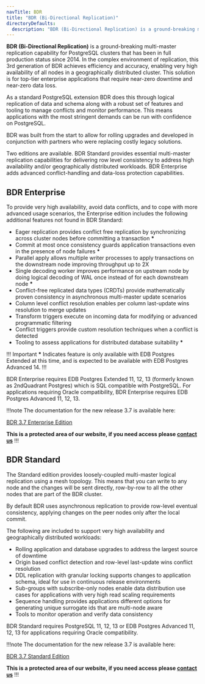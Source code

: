 ```yaml
---
navTitle: BDR
title: "BDR (Bi-Directional Replication)"
directoryDefaults:
  description: "BDR (Bi-Directional Replication) is a ground-breaking multi-master replication capability for PostgreSQL clusters that has been in full production status since 2014."
---
```


**BDR (Bi-Directional Replication)** is a ground-breaking multi-master replication capability for PostgreSQL clusters that has been in full production status since 2014. In the complex environment of replication, this 3rd generation of BDR achieves efficiency and accuracy, enabling very high availability of all nodes in a geographically distributed cluster. This solution is for top-tier enterprise applications that require near-zero downtime and near-zero data loss.

As a standard PostgreSQL extension BDR does this through logical replication of data and schema along with a robust set of features and tooling to manage conflicts and monitor performance. This means applications with the most stringent demands can be run with confidence on PostgreSQL.

BDR was built from the start to allow for rolling upgrades and developed in conjunction with partners who were replacing costly legacy solutions.

Two editions are available. BDR Standard provides essential multi-master replication capabilities for delivering row level consistency to address high availability and/or geographically distributed workloads. BDR Enterprise adds advanced conflict-handling and data-loss protection capabilities.

## BDR Enterprise

To provide very high availability, avoid data conflicts, and to cope with more advanced usage scenarios, the Enterprise edition includes the following additional features not found in BDR Standard:

* Eager replication provides conflict free replication by synchronizing across cluster nodes before committing a transaction **\*** 
* Commit at most once consistency guards application transactions even in the presence of node failures **\***
* Parallel apply allows multiple writer processes to apply transactions on the downstream node improving throughput up to 2X
* Single decoding worker improves performance on upstream node by doing logical decoding of WAL once instead of for each downstream node **\***
* Conflict-free replicated data types (CRDTs) provide mathematically proven consistency in asynchronous multi-master update scenarios
* Column level conflict resolution enables per column last-update wins resolution to merge updates
* Transform triggers execute on incoming data for modifying or advanced programmatic filtering
* Conflict triggers provide custom resolution techniques when a conflict is detected
* Tooling to assess applications for distributed database suitability **\*** 

!!! Important **\*** Indicates feature is only available with EDB Postgres Extended at this time, and is expected to be available with EDB Postgres Advanced 14.
!!!

BDR Enterprise requires EDB Postgres Extended 11, 12, 13 (formerly known as 2ndQuadrant Postgres) which is SQL compatible with PostgreSQL. For applications requiring Oracle compatibility, BDR Enterprise requires EDB Postgres Advanced 11, 12, 13.

!!!note
  The documentation for the new release 3.7 is available here:

  [BDR 3.7 Enterprise Edition](https://documentation.2ndquadrant.com/bdr3-enterprise/release/latest/)

  **This is a protected area of our website, if you need access please [contact us](https://www.enterprisedb.com/contact)**
!!!

## BDR Standard

The Standard edition provides loosely-coupled multi-master logical replication using a mesh topology. This means that you can write to any node and the changes will be sent directly, row-by-row to all the other nodes that are part of the BDR cluster.

By default BDR uses asynchronous replication to provide row-level eventual consistency, applying changes on the peer nodes only after the local commit.

The following are included to support very high availability and geographically distributed workloads:

* Rolling application and database upgrades to address the largest source of downtime
* Origin based conflict detection and row-level last-update wins conflict resolution
* DDL replication with granular locking supports changes to application schema, ideal for use in continuous release environments
* Sub-groups with subscribe-only nodes enable data distribution use cases for applications with very high read scaling requirements
* Sequence handling provides applications different options for generating unique surrogate ids that are multi-node aware 
* Tools to monitor operation and verify data consistency

BDR Standard requires PostgreSQL 11, 12, 13 or EDB Postgres Advanced 11, 12, 13 for applications requiring Oracle compatibility.

!!!note
  The documentation for the new release 3.7 is available here:

  [BDR 3.7 Standard Edition](https://documentation.2ndquadrant.com/bdr3/release/latest/)

   **This is a protected area of our website, if you need access please [contact us](https://www.enterprisedb.com/contact)**
!!!


